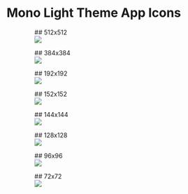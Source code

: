 


<Meta title="App Icons/Mono Light Theme" />

# Mono Light Theme App Icons

<ul id="app-colors" className="mono-light grid row-8">
    <figure>
        ## 512x512
        <div className="cell">
            <img src={light1} />
        </div>
    </figure>
    <figure>
        ## 384x384
        <div className="cell">
        <img src={light2} />
        </div>
    </figure>
    <figure>
        ## 192x192
        <div className="cell">
        <img src={light3} />
        </div>
    </figure>
    <figure>
        ## 152x152
        <div className="cell">
        <img src={light4} />
        </div>
    </figure>
    <figure>
        ## 144x144
        <div className="cell">
        <img src={light5} />
        </div>
    </figure>
    <figure>
        ## 128x128
        <div className="cell">
        <img src={light6} />
        </div>
    </figure>
    <figure>
        ## 96x96
        <div className="cell">
        <img src={light7} />
        </div>
    </figure>
    <figure>
        ## 72x72
        <div className="cell">
        <img src={light8} />
        </div>
    </figure>
</ul>
